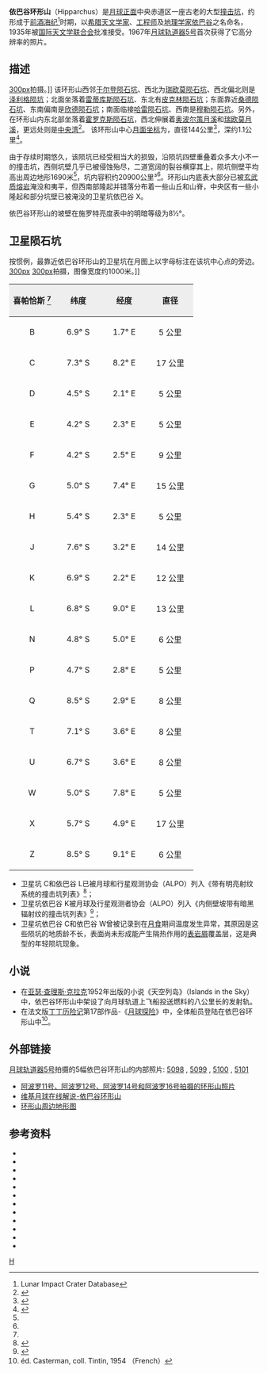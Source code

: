 {{lunar crater data |
 image=Hipparchus (LRO).png|
 caption=[[月球勘测轨道飞行器|月球勘测轨道飞行器]]拍摄的图像|
 latitude=5.5|
 N_or_S=S|
 longitude=4.8|
 E_or_W=E|
 diameter=150 公里|
 depth=3.3 公里|
 colong=354|
 eponym=[[喜帕恰斯|依巴谷]]}}
'''依巴谷环形山'''（Hipparchus）是[[月球正面|月球正面]]中央赤道区一座古老的大型[[撞击坑|撞击坑]]，约形成于[[前酒海纪|前酒海纪]]<ref name=LICD>Lunar Impact Crater Database</ref>时期，以[[希腊|希腊]][[天文学家|天文学家]]、[[工程师|工程师]]及[[地理学家|地理学家]][[喜帕恰斯|依巴谷]]之名命名，1935年被[[国际天文学联合会|国际天文学联合会]]批准接受。1967年[[月球轨道器5号|月球轨道器5号]]首次获得了它高分辨率的照片。

==描述==
[[image:HipparchusCrater.jpg|300px]]拍摄。]]
该环形山西邻[[于尔登陨石坑|于尔登陨石坑]]、西北为[[瑞欧莫陨石坑|瑞欧莫陨石坑]]、西北偏北则是[[泽利格陨坑|泽利格陨坑]]；北面坐落着[[雷蒂库斯陨石坑|雷蒂库斯陨石坑]]、东北有[[皮克林陨石坑|皮克林陨石坑]]；东面靠近[[桑德陨石坑|桑德陨石坑]]、东南偏南是[[欣德陨石坑|欣德陨石坑]]；南面临接[[哈雷陨石坑|哈雷陨石坑]]、西南是[[穆勒陨石坑|穆勒陨石坑]]。另外，在环形山内东北部坐落着[[霍罗克斯陨石坑|霍罗克斯陨石坑]]，西北伸展着[[奥波尔策月溪|奥波尔策月溪]]和[[瑞欧莫月溪|瑞欧莫月溪]]，更远处则是[[中央湾|中央湾]]<ref>{{Cite web |url=http://planetarynames.wr.usgs.gov/images/Lunar/lac_77_wac.pdf |title=Crater Hipparchus on the LAC-77 map |accessdate=2016-05-18 |archive-date=2016-12-13 |archive-url=https://web.archive.org/web/20161213025313/https://planetarynames.wr.usgs.gov/images/Lunar/lac_77_wac.pdf |dead-url=no }}</ref>。
该环形山中心[[月面坐标|月面坐标]]为{{Coord|5.36|S|4.91|E|globe:Moon|nogoogle=1|noosm=1}}，直径144公里<ref name="IAU">{{Cite web |url=http://planetarynames.wr.usgs.gov/Feature/2516 |title=Directory of the International Astronomical Union |accessdate=2016-05-18 |archive-date=2018-07-02 |archive-url=https://web.archive.org/web/20180702204421/https://planetarynames.wr.usgs.gov/Feature/2516 |dead-url=no }}</ref>，深约1.1公里<ref>{{Cite web |url=http://fisherka.csolutionshosting.net/astronote/plan/craterdepth/html/CraterDepthFeatureNameWestfall.html |title=John E. Westfall's Atlas of the Lunar Terminator, Cambridge Univ. Press (2000) |accessdate=2016-05-18 |archive-date=2014-12-18 |archive-url=https://archive.today/20141218234310/http://fisherka.csolutionshosting.net/astronote/plan/craterdepth/html/CraterDepthFeatureNameWestfall.html |dead-url=no }}</ref>。

由于存续时期悠久，该陨坑已经受相当大的损毁，沿陨坑四壁重叠着众多大小不一的撞击坑，西侧坑壁几乎已被侵蚀殆尽，二道宽阔的裂谷横穿其上，陨坑侧壁平均高出周边地形1690米<ref name="LICD"/>，坑内容积约20900公里³<ref name="LICD"/>。环形山内底表大部分已被[[玄武岩|玄武质]][[熔岩|熔岩]]淹没和夷平，但西南部隆起并错落分布着一些山丘和山脊，中央区有一些小隆起和部分坑壁已被淹没的卫星坑依巴谷 X。

依巴谷环形山的坡壁在施罗特亮度表中的明暗等级为8½°。{{clear}}

==卫星陨石坑==
按惯例，最靠近依巴谷环形山的卫星坑在月图上以字母标注在该坑中心点的旁边。
[[image:Hipparchus_lunar_crater_map.jpg|300px]]
[[image:M183474839le_Hipparchus_G.png|300px]]拍摄，图像宽度约1000米。]]
{| class="wikitable"
!width="25%" style="background:#eeeeee;" |喜帕恰斯 <ref name="IAU"/>
!width="25%" style="background:#eeeeee;" |纬度
!width="25%" style="background:#eeeeee;" |经度
!width="25%" style="background:#eeeeee;" |直径
|-
|align="center"|B
|align="center"|6.9° S
|align="center"|1.7° E
|align="center"|5 公里
|-
|align="center"|C
|align="center"|7.3° S
|align="center"|8.2° E
|align="center"|17 公里
|-
|align="center"|D
|align="center"|4.5° S
|align="center"|2.1° E
|align="center"|5 公里
|-
|align="center"|E
|align="center"|4.2° S
|align="center"|2.3° E
|align="center"|5 公里
|-
|align="center"|F
|align="center"|4.2° S
|align="center"|2.5° E
|align="center"|9 公里
|-
|align="center"|G
|align="center"|5.0° S
|align="center"|7.4° E
|align="center"|15 公里
|-
|align="center"|H
|align="center"|5.4° S
|align="center"|2.3° E
|align="center"|5 公里
|-
|align="center"|J
|align="center"|7.6° S
|align="center"|3.2° E
|align="center"|14 公里
|-
|align="center"|K
|align="center"|6.9° S
|align="center"|2.2° E
|align="center"|12 公里
|-
|align="center"|L
|align="center"|6.8° S
|align="center"|9.0° E
|align="center"|13 公里
|-
|align="center"|N
|align="center"|4.8° S
|align="center"|5.0° E
|align="center"|6 公里
|-
|align="center"|P
|align="center"|4.7° S
|align="center"|2.8° E
|align="center"|5 公里
|-
|align="center"|Q
|align="center"|8.5° S
|align="center"|2.9° E
|align="center"|8 公里
|-
|align="center"|T
|align="center"|7.1° S
|align="center"|3.6° E
|align="center"|8 公里
|-
|align="center"|U
|align="center"|6.7° S
|align="center"|3.6° E
|align="center"|8 公里
|-
|align="center"|W
|align="center"|5.0° S
|align="center"|7.8° E
|align="center"|5 公里
|-
|align="center"|X
|align="center"|5.7° S
|align="center"|4.9° E
|align="center"|17 公里
|-
|align="center"|Z
|align="center"|8.5° S
|align="center"|9.1° E
|align="center"|6 公里
|}
* 卫星坑 C和依巴谷 L已被月球和行星观测协会（ALPO）列入《带有明亮射纹系统的撞击坑列表》<ref>{{Cite web |url=http://www.zone-vx.com/alpo-rays-table.pdf |title=List of craters with bright rays of the lunar system and planetary astronomy Association (ALPO) |accessdate=2016-05-18 |archive-date=2016-03-04 |archive-url=https://web.archive.org/web/20160304213831/http://www.zone-vx.com/alpo-rays-table.pdf |dead-url=yes }}</ref>；
* 卫星坑依巴谷 K被月球及行星观测者协会（ALPO）列入《内侧壁坡带有暗黑辐射纹的撞击坑列表》<ref>{{Cite web |url=http://www.zone-vx.com/alpo-bcp-longlist.pdf |title=List of craters with dark radial bands of the Association of Lunar and Planetary Astronomy (ALPO) |accessdate=2016-05-18 |archive-date=2013-12-03 |archive-url=https://web.archive.org/web/20131203025135/http://www.zone-vx.com/alpo-bcp-longlist.pdf |dead-url=yes }}</ref>；
* 卫星坑依巴谷 C和依巴谷 W曾被记录到在[[月食|月食]]期间温度发生异常，其原因是这些陨坑的地质龄不长，表面尚未形成能产生隔热作用的[[表岩屑|表岩屑]]覆盖层，这是典型的年轻陨坑现象。

==小说==
* 在[[亚瑟·查理斯·克拉克|亚瑟·查理斯·克拉克]]1952年出版的小说《天空列岛》（Islands in the Sky）中，依巴谷环形山中架设了向月球轨道上飞船投送燃料的八公里长的发射轨。
* 在法文版[[丁丁历险记|丁丁历险记]]第17部作品-《[[月球探险|月球探险]]》中，全体船员登陆在依巴谷环形山中<ref>éd. Casterman, coll. Tintin, 1954 （French）</ref>。

==外部链接==
[[月球轨道器5号|月球轨道器5号]]拍摄的5幅依巴谷环形山的内部照片: [http://www.lpi.usra.edu/resources/lunarorbiter/frame/?5098 5098] {{Wayback|url=http://www.lpi.usra.edu/resources/lunarorbiter/frame/?5098 |date=20201127013122 }}, [http://www.lpi.usra.edu/resources/lunarorbiter/frame/?5099 5099] {{Wayback|url=http://www.lpi.usra.edu/resources/lunarorbiter/frame/?5099 |date=20210615035613 }}, [http://www.lpi.usra.edu/resources/lunarorbiter/frame/?5100 5100] {{Wayback|url=http://www.lpi.usra.edu/resources/lunarorbiter/frame/?5100 |date=20201127014305 }}, [http://www.lpi.usra.edu/resources/lunarorbiter/frame/?5101 5101] {{Wayback|url=http://www.lpi.usra.edu/resources/lunarorbiter/frame/?5101 |date=20201127015102 }}
* [http://www.lpi.usra.edu/resources/apollo/search/feature/?feature=Hipparchus 阿波罗11号、阿波罗12号、阿波罗14号和阿波罗16号拍摄的环形山照片] {{Wayback|url=http://www.lpi.usra.edu/resources/apollo/search/feature/?feature=Hipparchus |date=20201127015557 }}
* [http://the-moon.wikispaces.com/Ginzel 维基月球在线解说-依巴谷环形山] {{Wayback|url=http://the-moon.wikispaces.com/Ginzel |date=20180530145624 }}
* [http://www.lpi.usra.edu/resources/mapcatalog/LTO/lto77b3_1/ 环形山周边地形图] {{Wayback|url=http://www.lpi.usra.edu/resources/mapcatalog/LTO/lto77b3_1/ |date=20160304075344 }}

==参考资料==
{{Reflist}}
{{refbegin}}
* {{cite book
  | last1 = Andersson
  | first1 = L. E.
  | last2 = Whitaker
  | first2 = E. A.
  | authorlink2 = Ewen Whitaker
  | date = 1982
  | title = [[NASA|NASA]] Catalogue of Lunar Nomenclature
  | publisher = NASA RP-1097
  | ref = harv
  }}
* {{cite web
  | last = Blue
  | first = Jennifer
  | date = July 25, 2007
  | title = Gazetteer of Planetary Nomenclature
  | publisher = [[United_States_Geological_Survey|USGS]]
  | url = http://planetarynames.wr.usgs.gov/
  | accessdate = 2007-08-05
  | ref = harv
  | archive-date = 2012-04-08
  | archive-url = https://www.webcitation.org/66mXDr4G9?url=http://planetarynames.wr.usgs.gov/
  | dead-url = no
  }}
* {{cite book
  | last1 = Bussey
  | first1 = B.
  | authorlink1 = Ben Bussey
  | last2 = Spudis
  | first2 = P.
  | authorlink2 = Paul Spudis
  | date = 2004
  | title = The Clementine Atlas of the Moon
  | publisher = Cambridge University Press
  | location = New York
  | isbn = 978-0-521-81528-4
  | ref = harv
  }}
* {{cite book
  | last1 = Cocks
  | first1 = Elijah E.
  | last2 = Cocks
  | first2 = Josiah C.
  | date = 1995
  | title = Who's Who on the Moon: A Biographical Dictionary of Lunar Nomenclature
  | url = https://archive.org/details/isbn_9780936389271
  | publisher = Tudor Publishers
  | isbn = 978-0-936389-27-1
  | ref = harv
  }}
* {{cite web
  | last = McDowell
  | first = Jonathan
  | date = July 15, 2007
  | url = http://host.planet4589.org/astro/lunar/
  | title = Lunar Nomenclature
  | publisher = Jonathan's Space Report
  | accessdate = 2007-10-24
  | ref = harv
  | archive-date = 2012-05-26
  | archive-url = https://www.webcitation.org/67wcYNfK3?url=http://host.planet4589.org/astro/lunar/
  | dead-url = no
  }}
* {{cite journal| last1 = Menzel| first1 = D. H.| last2 = Minnaert| first2 = M.| last3 = Levin| first3 = B.| last4 = Dollfus| first4 = A.| last5 = Bell| first5 = B.| title = Report on Lunar Nomenclature by the Working Group of Commission 17 of the IAU| doi = 10.1007/BF00171763| journal = Space Science Reviews| volume = 12| issue = 2| pages = 136–186| year = 1971| pmid = | pmc =| bibcode = 1971SSRv...12..136M| ref = harv}}
* {{cite book
  | first = Patrick
  | last = Moore
  | authorlink = Patrick Moore
  | date = 2001
  | title = On the Moon
  | url = https://archive.org/details/patrickmooreonmo00patr
  | publisher = Sterling Publishing Co
  | isbn = 978-0-304-35469-6
  | ref = harv
  }}
* {{cite book
  | first = Fred W.
  | last = Price
  | date = 1988
  | title = The Moon Observer's Handbook
  | publisher = Cambridge University Press
  | isbn = 978-0-521-33500-3
  | ref = harv
  }}
* {{cite book
  | last = Rükl
  | first = Antonín
  | authorlink = Antonín Rükl
  | date = 1990
  | title = Atlas of the Moon
  | publisher = Kalmbach Books
  | isbn = 978-0-913135-17-4
  | ref = harv
  }}
* {{cite book
  | last = Webb
  | first = Rev. T. W.
  | authorlink = Thomas William Webb
  | date = 1962
  | title = Celestial Objects for Common Telescopes
  | url = https://archive.org/details/celestialobjects00webb
  | edition = 6th revised
  | publisher = Dover
  | isbn = 978-0-486-20917-3
  | ref = harv
  }}
* {{cite book
  | first = Ewen A.
  | last = Whitaker
  | authorlink = Ewen Whitaker
  | date = 1999
  | title = Mapping and Naming the Moon
  | publisher = Cambridge University Press
  | isbn = 978-0-521-62248-6
  | ref = harv
  }}
* {{cite book
  | first = Peter T.
  | last = Wlasuk
  | date = 2000
  | title = Observing the Moon
  | publisher = Springer
  | isbn = 978-1-85233-193-1
  | ref = harv
 }}
{{refend}}

[[Category:月球环形山|H]]
{{月球環形山 (G-K)}}